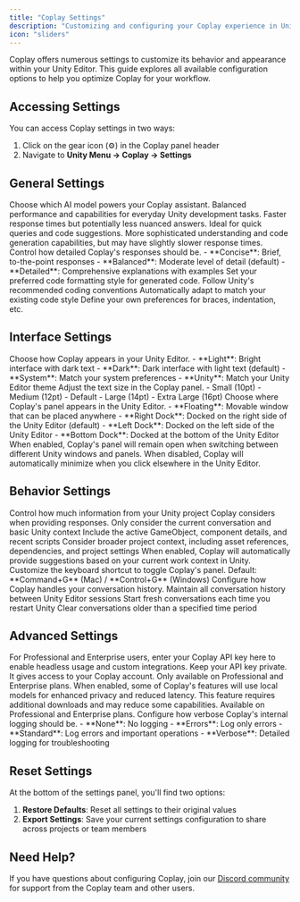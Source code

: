 ```yaml
---
title: "Coplay Settings"
description: "Customizing and configuring your Coplay experience in Unity"
icon: "sliders"
---
```


Coplay offers numerous settings to customize its behavior and appearance within your Unity Editor. This guide explores all available configuration options to help you optimize Coplay for your workflow.

## Accessing Settings

You can access Coplay settings in two ways:

1. Click on the gear icon (⚙️) in the Coplay panel header
2. Navigate to **Unity Menu → Coplay → Settings**

## General Settings

<ResponseField name="Model Selection" type="dropdown">
  Choose which AI model powers your Coplay assistant.
  <Expandable title="Available Models">
    <ResponseField name="Standard" type="default">
      Balanced performance and capabilities for everyday Unity development
      tasks.
    </ResponseField>
    <ResponseField name="Performance">
      Faster response times but potentially less nuanced answers. Ideal for
      quick queries and code suggestions.
    </ResponseField>
    <ResponseField name="Advanced">
      More sophisticated understanding and code generation capabilities, but may
      have slightly slower response times.
    </ResponseField>
  </Expandable>
</ResponseField>

<ResponseField name="Response Length" type="slider">
  Control how detailed Coplay's responses should be. - **Concise**: Brief,
  to-the-point responses - **Balanced**: Moderate level of detail (default) -
  **Detailed**: Comprehensive explanations with examples
</ResponseField>

<ResponseField name="Code Style" type="dropdown">
  Set your preferred code formatting style for generated code.
  <Expandable title="Options">
    <ResponseField name="Unity Standard">
      Follow Unity's recommended coding conventions
    </ResponseField>
    <ResponseField name="Personal">
      Automatically adapt to match your existing code style
    </ResponseField>
    <ResponseField name="Custom">
      Define your own preferences for braces, indentation, etc.
    </ResponseField>
  </Expandable>
</ResponseField>

## Interface Settings

<ResponseField name="Theme" type="dropdown">
  Choose how Coplay appears in your Unity Editor. - **Light**: Bright interface
  with dark text - **Dark**: Dark interface with light text (default) -
  **System**: Match your system preferences - **Unity**: Match your Unity Editor
  theme
</ResponseField>

<ResponseField name="Font Size" type="slider">
  Adjust the text size in the Coplay panel. - Small (10pt) - Medium (12pt) -
  Default - Large (14pt) - Extra Large (16pt)
</ResponseField>

<ResponseField name="Window Position" type="dropdown">
  Choose where Coplay's panel appears in the Unity Editor. - **Floating**:
  Movable window that can be placed anywhere - **Right Dock**: Docked on the
  right side of the Unity Editor (default) - **Left Dock**: Docked on the left
  side of the Unity Editor - **Bottom Dock**: Docked at the bottom of the Unity
  Editor
</ResponseField>

<ResponseField name="Stay Open" type="boolean" default="true">
  When enabled, Coplay's panel will remain open when switching between different
  Unity windows and panels. When disabled, Coplay will automatically minimize
  when you click elsewhere in the Unity Editor.
</ResponseField>

## Behavior Settings

<ResponseField name="Context Awareness" type="dropdown">
  Control how much information from your Unity project Coplay considers when
  providing responses.
  <Expandable title="Options">
    <ResponseField name="Minimal">
      Only consider the current conversation and basic Unity context
    </ResponseField>
    <ResponseField name="Standard" type="default">
      Include the active GameObject, component details, and recent scripts
    </ResponseField>
    <ResponseField name="Maximum">
      Consider broader project context, including asset references,
      dependencies, and project settings
    </ResponseField>
  </Expandable>
</ResponseField>

<ResponseField name="Auto-Suggestions" type="boolean" default="true">
  When enabled, Coplay will automatically provide suggestions based on your
  current work context in Unity.
</ResponseField>

<ResponseField name="Keyboard Shortcut" type="key combination">
  Customize the keyboard shortcut to toggle Coplay's panel. Default:
  **Command+G** (Mac) / **Control+G** (Windows)
</ResponseField>

<ResponseField name="Session History" type="dropdown">
  Configure how Coplay handles your conversation history.
  <Expandable title="Options">
    <ResponseField name="Keep Forever">
      Maintain all conversation history between Unity Editor sessions
    </ResponseField>
    <ResponseField name="Clear on Exit" type="default">
      Start fresh conversations each time you restart Unity
    </ResponseField>
    <ResponseField name="Time-Based">
      Clear conversations older than a specified time period
    </ResponseField>
  </Expandable>
</ResponseField>

## Advanced Settings

<ResponseField name="API Key" type="string">
  For Professional and Enterprise users, enter your Coplay API key here to
  enable headless usage and custom integrations.
  <Warning>
    Keep your API key private. It gives access to your Coplay account. Only
    available on Professional and Enterprise plans.
  </Warning>
</ResponseField>

<ResponseField name="Local Processing" type="boolean" default="false">
  When enabled, some of Coplay's features will use local models for enhanced
  privacy and reduced latency.
  <Note>
    This feature requires additional downloads and may reduce some capabilities.
    Available on Professional and Enterprise plans.
  </Note>
</ResponseField>

<ResponseField name="Logging Level" type="dropdown" default="Errors">
  Configure how verbose Coplay's internal logging should be. - **None**: No
  logging - **Errors**: Log only errors - **Standard**: Log errors and important
  operations - **Verbose**: Detailed logging for troubleshooting
</ResponseField>

## Reset Settings

At the bottom of the settings panel, you'll find two options:

1. **Restore Defaults**: Reset all settings to their original values
2. **Export Settings**: Save your current settings configuration to share across projects or team members

## Need Help?

If you have questions about configuring Coplay, join our [Discord community](http://discord.com/invite/KmGfEr6d3v) for support from the Coplay team and other users.

